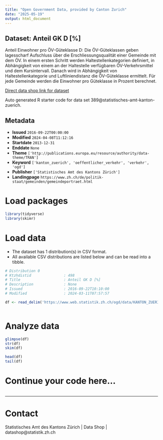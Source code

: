 ```yaml
---
title: "Open Government Data, provided by Canton Zurich"
date: "2025-05-19"
output: html_document
---
```


## Dataset: Anteil GK D [%]

Anteil Einwohner pro ÖV-Güteklasse D: Die ÖV-Güteklassen geben lagesscharf Aufschluss über die Erschliessungsqualität einer Gemeinde mit dem ÖV. In einem ersten Schritt werden Haltestellenkategorien definiert, in Abhängigkeit von einem an der Haltestelle verfügbaren ÖV-Verkehrsmittel und dem Kursintervall. Danach wird in Abhängigkeit von Haltestellenkategorie und Luftliniendistanz die ÖV-Güteklasse ermittelt. Für jede Gemeinde werden die Einwohner pro Güteklasse in Prozent berechnet. 

[Direct data shop link for dataset](https://www.zh.ch/de/politik-staat/statistik-daten/datenkatalog.html#/datasets/389@statistisches-amt-kanton-zuerich)

Auto generated R starter code for data set 389@statistisches-amt-kanton-zuerich.

## Metadata

- **Issued** `2016-09-22T00:00:00`
- **Modified** `2024-04-08T11:12:16`
- **Startdate** `2013-12-31`
- **Enddate** `None`
- **Theme** `['http://publications.europa.eu/resource/authority/data-theme/TRAN']`
- **Keyword** `['kanton_zuerich', 'oeffentlicher_verkehr', 'verkehr', 'ogd']`
- **Publisher** `['Statistisches Amt des Kantons Zürich']`
- **Landingpage** `https://www.zh.ch/de/politik-staat/gemeinden/gemeindeportraet.html`


# Load packages

```r

library(tidyverse)
library(skimr)

```

# Load data

-   The dataset has 1 distribution(s) in CSV format.
-   All available CSV distributions are listed below and can be read into a tibble.

```r

# Distribution 0
# Ktzhdistid               : 498
# Title                    : Anteil GK D [%]
# Description              : None
# Issued                   : 2016-09-22T10:10:00
# Modified                 : 2024-03-11T07:57:57

df <- read_delim('https://www.web.statistik.zh.ch/ogd/data/KANTON_ZUERICH_824.csv')



```

# Analyze data

```r

glimpse(df)
str(df)
skim(df)

head(df)
tail(df)

```

# Continue your code here...

```r

```

------------------------------------------------------------------------

# Contact

Statistisches Amt des Kantons Zürich | Data Shop | datashop@statistik.zh.ch
